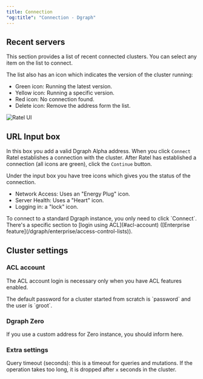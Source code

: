 ```yaml
---
title: Connection
"og:title": "Connection - Dgraph"
---
```



<DgraphWIP />

## Recent servers

This section provides a list of recent connected clusters. You can select any
item on the list to connect.

The list also has an icon which indicates the version of the cluster running:

- Green icon: Running the latest version.
- Yellow icon: Running a specific version.
- Red icon: No connection found.
- Delete icon: Remove the address form the list.

![Ratel UI](/images/dgraph/ratel/ratel_ui.png)

## URL Input box

In this box you add a valid Dgraph Alpha address. When you click `Connect` Ratel
establishes a connection with the cluster. After Ratel has established a
connection (all icons are green), click the `Continue` button.

Under the input box you have tree icons which gives you the status of the
connection.

- Network Access: Uses an "Energy Plug" icon.
- Server Health: Uses a "Heart" icon.
- Logging in: a "lock" icon.

<Tip>
  To connect to a standard Dgraph instance, you only need to click `Connect`.
  There's a specific section to [login using ACL](#acl-account) ([Enterprise
  feature](/dgraph/enterprise/access-control-lists)).
</Tip>

## Cluster settings

### ACL account

The ACL account login is necessary only when you have ACL features enabled.

<Note>
  The default password for a cluster started from scratch is `password` and the
  user is `groot`.
</Note>

### Dgraph Zero

If you use a custom address for Zero instance, you should inform here.

### Extra settings

Query timeout (seconds): this is a timeout for queries and mutations. If the
operation takes too long, it is dropped after `x` seconds in the cluster.
